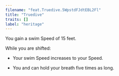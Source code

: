 ```yaml
---
filename: "feat.Truedive.5WpstdFJdtEBL2Fl"
title: "Truedive"
traits: []
label: "heritage"
---
```


You gain a swim Speed of 15 feet.

While you are shifted:

- Your swim Speed increases to your Speed.

- You and can hold your breath five times as long.